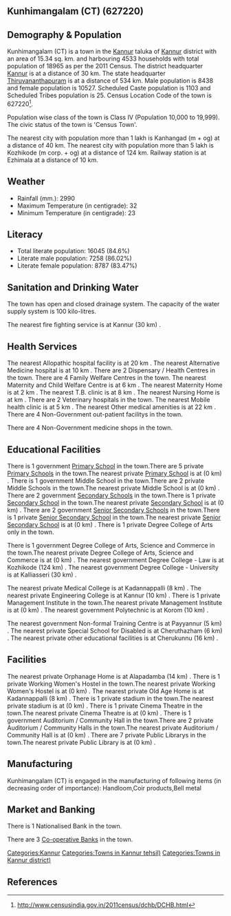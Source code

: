 {{Infobox settlement
| name=Kunhimangalam (CT)
| native_name=
| native_name_lang=
| other_name=
| nickname=
| settlement_type=Town
| image_skyline=
| image_alt=
| image_caption=
| pushpin_map=India Kerala
| pushpin_label_position=right
| pushpin_map_alt=
| pushpin_map_caption=Location in Kerala, India
| latd=
| latm=
| lats=
| latNS=
| longd=
| longm=
| longs=
| longEW=
| coordinates_display=inline,title
| subdivision_type=Country
| subdivision_name={{flag|India}}
| subdivision_type1=[[States and territories of India|State]]
| subdivision_name1=Kerala 
| subdivision_type2=[[List of districts of India|District]]
| subdivision_name2=Kannur
| subdivision_type3=Tahsil
| subdivision_name3=Kannur
| website=
| established_title=<!-- Established -->
| established_date=
| founder=
| named_for=
| government_type=
| governing_body=
| unit_pref=Metric
| area_footnotes=
| area_rank=
| area_total_km2=15.34
| elevation_footnotes=
| elevation_m=
| population_total=18965
| population_as_of=2011
| population_rank=
| population_density_km2=1236
| population_demonym=
| population_footnotes=
| demographics_type1=Languages=
| demographics1_title1=Official=
| demographics1_info1=[[Malayalam language|Malayalam]]
| timezone1=[[Indian Standard Time|IST]]
| utc_offset1==+5:30
| postal_code_type=[[Postal Index Number|PIN]]
| postal_code=
| area_code_type=Telephone code
| area_code=
| registration_plate=
| blank1_name_sec1=Nearest city
| blank1_info_sec1=[[Kanhangad  (m + og)]]
| blank2_name_sec1=[[Human sex ratio|Sex ratio]]
| blank2_info_sec1=1247
| blank3_name_sec1=Literacy
| blank3_info_sec1=84.6%
| blank1_name_sec2=[[2011 Census of India|2011 census]] code
| blank1_info_sec2=627220
| footnotes=
}}

== Kunhimangalam (CT) (627220) ==

== Demography & Population ==

Kunhimangalam (CT) is a town in the [[Kannur]] taluka of [[Kannur]] district with an area of 15.34 sq. km. and harbouring 4533 households with total population of 18965 as per the 2011 Census. The district headquarter [[Kannur]] is at a distance of 30 km. The state headquarter [[Thiruvananthapuram]] is at a distance of 534 km. Male population is 8438 and female population is 10527. Scheduled Caste population is 1103 and Scheduled Tribes population is 25. Census Location Code of the town is 627220<ref>http://www.censusindia.gov.in/2011census/dchb/DCHB.html</ref>.

Population wise class of the town is Class IV (Population 10,000 to 19,999).
The civic status of the town is 'Census Town'.

The nearest city with population more than 1 lakh is Kanhangad  (m + og) at a distance of 40 km. The nearest city with population more than 5 lakh is Kozhikode (m corp. + og) at a distance of 124 km. Railway station is at Ezhimala at a distance of 10 km.


== Weather ==  
* Rainfall (mm.): 2990 
* Maximum Temperature (in centigrade): 32
* Minimum Temperature (in centigrade): 23


== Literacy ==  
* Total literate population: 16045 (84.6%)
* Literate male population: 7258 (86.02%)
* Literate female population: 8787 (83.47%)


== Sanitation and Drinking Water ==  
The town has open and closed drainage system.
The capacity of the water supply system is 100 kilo-litres.

The nearest fire fighting service is at Kannur (30 km) .


== Health Services ==
The nearest Allopathic hospital facility is at 20 km .
The nearest Alternative Medicine hospital is at 10 km .
There are 2 Dispensary / Health Centres in the town.
There are 4 Family Welfare Centres in the town.
The nearest Maternity and Child Welfare Centre is at 6 km .
The nearest Maternity Home is at 2 km .
The nearest T.B. clinic is at 8 km .
The nearest Nursing Home is at  km .
There are 2 Veterinary hospitals in the town.
The nearest Mobile health clinic is at 5 km .
The nearest Other medical amenities is at 22 km .
There are 4 Non-Government out-patient facilitys in the town.


There are 4 Non-Government medicine shops in the town.


== Educational Facilities ==
There is 1 government [[Primary School]] in the town.There are 5 private [[Primary School]]s in the town.The nearest private [[Primary School]] is at  (0 km) .
There is 1 government Middle School in the town.There are 2 private Middle Schools in the town.The nearest private Middle School is at  (0 km) .
There are 2 government [[Secondary School]]s in the town.There is 1 private [[Secondary School]] in the town.The nearest private [[Secondary School]] is at  (0 km) .
There are 2 government [[Senior Secondary School]]s in the town.There is 1 private [[Senior Secondary School]] in the town.The nearest private [[Senior Secondary School]] is at  (0 km) .
There is 1 private Degree College of Arts only in the town. 
 
 
 
 
There is 1 government Degree College of Arts, Science and Commerce in the town.The nearest private Degree College of Arts, Science and Commerce is at  (0 km) .
The nearest government Degree College - Law is at Kozhikode (124 km) .
The nearest government Degree College - University is at Kalliasseri (30 km) .
 
The nearest private Medical College is at Kadannappalli  (8 km) .
The nearest private Engineering College is at Kannur (10 km) .
There is 1 private Management Institute in the town.The nearest private Management Institute is at  (0 km) .
The nearest government Polytechnic is at Korom (10 km) .
 
The nearest government Non-formal Training Centre is at Payyannur (5 km) .
The nearest private Special School for Disabled is at Cheruthazham (6 km) .
The nearest private other educational facilities is at Cherukunnu  (16 km) .


== Facilities ==
The nearest private Orphanage Home is at Alapadamba (14 km) .
There is 1 private Working Women's Hostel in the town.The nearest private Working Women's Hostel is at  (0 km) .
The nearest private Old Age Home is at Kadannappalli (8 km) .
There is 1 private stadium in the town.The nearest private stadium is at  (0 km) .
There is 1 private Cinema Theatre in the town.The nearest private Cinema Theatre is at  (0 km) .
There is 1 government Auditorium / Community Hall in the town.There are 2 private Auditorium / Community Halls in the town.The nearest private Auditorium / Community Hall is at  (0 km) .
There are 7 private Public Librarys in the town.The nearest private Public Library is at  (0 km) .


== Manufacturing ==
Kunhimangalam (CT) is engaged in the manufacturing of following items (in decreasing order of importance): Handloom,Coir  products,Bell metal


== Market and Banking ==
There is 1 Nationalised Bank in the town.

There are 3 [[Co-operative Bank]]s in the town.




[[Categories:Kannur]]
[[Categories:Towns in Kannur tehsil)]]
[[Categories:Towns in Kannur district)]]


== References ==
{{Reflist}}


